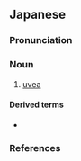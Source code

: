 ==Japanese==
{{ja-kanjitab|ぶ|どう|まく|yomi=o}}

===Pronunciation===
{{ja-pron|yomi=goon|ぶどうまく|acc=2|acc_ref=DJR}}

===Noun===
{{ja-noun|ぶどうまく}}

# {{lb|ja|anatomy|sort=ぶどうまく}} [[uvea]]

====Derived terms====
* {{ja-r|葡萄膜炎|ぶどうまくえん|gloss=[[uveitis]]}}

===References===
<references/>